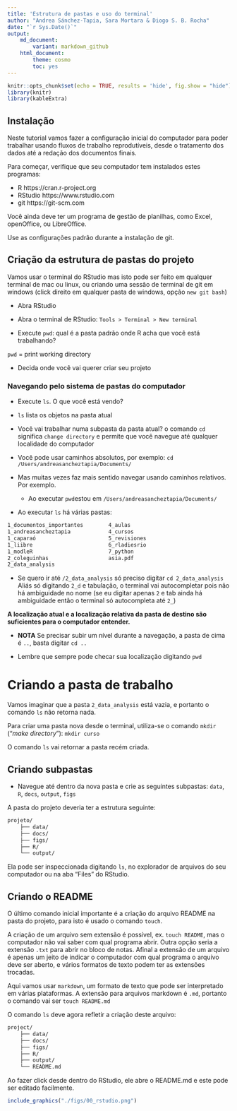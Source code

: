 ```yaml
---
title: 'Estrutura de pastas e uso do terminal'
author: "Andrea Sánchez-Tapia, Sara Mortara & Diogo S. B. Rocha"
date: "`r Sys.Date()`"
output: 
    md_document:
        variant: markdown_github
    html_document:
        theme: cosmo
        toc: yes
---
```



```r
knitr::opts_chunk$set(echo = TRUE, results = 'hide', fig.show = "hide")
library(knitr)
library(kableExtra)
```

## Instalação 

Neste tutorial vamos fazer a configuração inicial do computador para poder trabalhar usando fluxos de trabalho reprodutíveis, desde o tratamento dos dados até a redação dos documentos finais.

Para começar, verifique que seu computador tem instalados estes programas:

+ R https://cran.r-project.org
+ RStudio https://www.rstudio.com
+ git https://git-scm.com 

Você ainda deve ter um programa de gestão de planilhas, como Excel, openOffice, ou LibreOffice. 

Use as configurações padrão durante a instalação de git. 

## Criação da estrutura de pastas do projeto

Vamos usar o terminal do RStudio mas isto pode ser feito em qualquer terminal de mac ou linux, ou criando uma sessão de terminal de git em windows (click direito em qualquer pasta de windows, opção `new git bash`)

+ Abra RStudio

+ Abra o terminal de RStudio: `Tools > Terminal > New terminal`

+ Execute `pwd`: qual é a pasta padrão onde R acha que você está trabalhando?

`pwd` = print working directory

+ Decida onde você vai querer criar seu projeto

### Navegando pelo sistema de pastas do computador

+ Execute `ls`. O que você está vendo? 

+ `ls` lista os objetos na pasta atual

+ Você vai trabalhar numa subpasta da pasta atual? o comando `cd` significa `change directory` e permite que você navegue até qualquer localidade do computador

+ Você pode usar caminhos absolutos, por exemplo: 
`cd /Users/andreasancheztapia/Documents/`

+ Mas muitas vezes faz mais sentido navegar usando caminhos relativos. Por exemplo. 
  + Ao executar `pwd`estou em `/Users/andreasancheztapia/Documents/`

+ Ao executar `ls` há várias pastas: 

```bash
1_documentos_importantes        4_aulas
1_andreasancheztapia            4_cursos
1_caparaó                       5_revisiones
1_liibre                        6_rladiesrio
1_modleR                        7_python
2_coleguinhas                   asia.pdf
2_data_analysis                 
```

+ Se quero ir até `/2_data_analysis` só preciso digitar `cd 2_data_analysis`
Aliás só digitando `2_d` e tabulação, o terminal vai autocompletar pois não há ambiguidade no nome (se eu digitar apenas `2` e tab ainda há ambiguidade então o terminal só autocompleta até `2_`)

__A localização atual e a localização relativa da pasta de destino são suficientes para o computador entender.__

+ __NOTA__ Se precisar subir um nível durante a navegação, a pasta de cima é `..`, basta digitar `cd ..`

+ Lembre que sempre pode checar sua localização digitando `pwd`

# Criando a pasta de trabalho 

Vamos imaginar que a pasta `2_data_analysis` está vazia, e portanto o comando `ls` não retorna nada. 

Para criar uma pasta nova desde o terminal, utiliza-se o comando `mkdir` ("_make directory_"):
`mkdir curso`

O comando `ls` vai retornar a pasta recém criada. 

## Criando subpastas

+ Navegue até dentro da nova pasta e crie as seguintes subpastas: `data`, `R`, `docs`, `output`, `figs`

A pasta do projeto deveria ter a estrutura seguinte: 

```bash
projeto/
    ├── data/
    ├── docs/
    ├── figs/
    ├── R/
    └── output/
```

Ela pode ser inspeccionada digitando `ls`, no explorador de arquivos do seu computador ou na aba "Files" do RStudio. 

## Criando o README

O último comando inicial importante é a criação do arquivo README na pasta do projeto, para isto é usado o comando `touch`. 

A criação de um arquivo sem extensão é possível, ex. `touch README`, mas o computador não vai saber com qual programa abrir. Outra opção seria a extensão `.txt` para abrir no bloco de notas. Afinal a extensão de um arquivo é apenas um jeito de indicar o computador com qual programa o arquivo deve ser aberto, e vários formatos de texto podem ter as extensões trocadas.

Aqui vamos usar `markdown`, um formato de texto que pode ser interpretado em várias plataformas. A extensão para arquivos markdown é `.md`, portanto o comando vai ser `touch README.md`

O comando `ls` deve agora refletir a criação deste arquivo: 

```bash
project/
    ├── data/
    ├── docs/
    ├── figs/
    ├── R/
    ├── output/
    └── README.md
```

Ao fazer click desde dentro do RStudio, ele abre o README.md e este pode ser editado facilmente. 





```r
include_graphics("./figs/00_rstudio.png")
```

